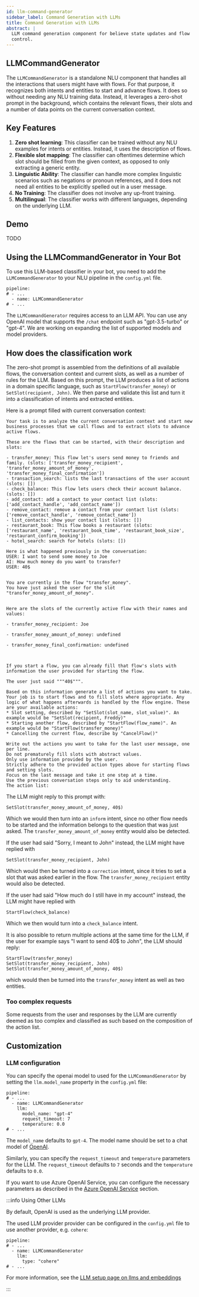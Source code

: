 ```yaml
---
id: llm-command-generator
sidebar_label: Command Generation with LLMs
title: Command Generation with LLMs
abstract: |
  LLM command generation component for believe state updates and flow
  control.
---
```



<RasaLabsLabel />

<RasaLabsBanner version="3.7.0b2" />

## LLMCommandGenerator

The `LLMCommandGenerator` is a standalone NLU component that handles all the
interactions that users might have with flows. For that purpose, it recognizes
both intents and entities to start and advance flows. It does so without needing
any NLU training data. Instead, it leverages a zero-shot prompt in the background, which
contains the relevant flows, their slots and a number of data points on the current
conversation context.

## Key Features
1. **Zero shot learning**: This classifier can be trained without any NLU examples for
    intents or entities. Instead, it uses the description of flows.
2. **Flexible slot mapping**: The classifier can oftentimes determine which slot
    should be filled from the given context, as opposed to only extracting a generic
    entity.
3. **Linguistic Ability**: The classifier can handle more complex linguistic scenarios
    such as negations or pronoun references, and it does not need all entities to be
    explicitly spelled out in a user message.
4. **No Training**: The classifier does not involve any up-front training.
5. **Multilingual**: The classifier works with different languages, depending on the
    underlying LLM.

## Demo

TODO

## Using the LLMCommandGenerator in Your Bot

To use this LLM-based  classifier in your bot, you need to add the
`LLMCommandGenerator` to your NLU pipeline in the `config.yml` file.

```yaml-rasa title="config.yml"
pipeline:
# - ...
  - name: LLMCommandGenerator
# - ...
```

The `LLMCommandGenerator` requires access to an LLM API. You can use any
OpenAI model that supports the `/chat` endpoint such as "gpt-3.5-turbo" or "gpt-4".
We are working on expanding the list of supported models and model providers.

## How does the classification work

The zero-shot prompt is assembled from the definitions of all available flows, the
conversation context and current slots, as well as a number of rules for the LLM. Based
on this prompt, the LLM produces a list of actions in a domain specific language,
such as `StartFlow(transfer_money)` or `SetSlot(recipient, John)`.
We then parse and validate this list and turn it into a classification of intents
and extracted entities.

Here is a prompt filled with current conversation context:
```
Your task is to analyze the current conversation context and start new business processes that we call flows and to extract slots to advance active flows.

These are the flows that can be started, with their description and slots:

- transfer_money: This flow let's users send money to friends and family. (slots: ['transfer_money_recipient', 'transfer_money_amount_of_money', 'transfer_money_final_confirmation'])
- transaction_search: lists the last transactions of the user account (slots: [])
- check_balance: This flow lets users check their account balance. (slots: [])
- add_contact: add a contact to your contact list (slots: ['add_contact_handle', 'add_contact_name'])
- remove_contact: remove a contact from your contact list (slots: ['remove_contact_handle', 'remove_contact_name'])
- list_contacts: show your contact list (slots: [])
- restaurant_book: This flow books a restaurant (slots: ['restaurant_name', 'restaurant_book_time', 'restaurant_book_size', 'restaurant_confirm_booking'])
- hotel_search: search for hotels (slots: [])

Here is what happened previously in the conversation:
USER: I want to send some money to Joe
AI: How much money do you want to transfer?
USER: 40$


You are currently in the flow "transfer_money".
You have just asked the user for the slot "transfer_money_amount_of_money".


Here are the slots of the currently active flow with their names and values:

- transfer_money_recipient: Joe

- transfer_money_amount_of_money: undefined

- transfer_money_final_confirmation: undefined



If you start a flow, you can already fill that flow's slots with information the user provided for starting the flow.

The user just said """40$""".

Based on this information generate a list of actions you want to take. Your job is to start flows and to fill slots where appropriate. Any logic of what happens afterwards is handled by the flow engine. These are your available actions:
* Slot setting, described by "SetSlot(slot_name, slot_value)". An example would be "SetSlot(recipient, Freddy)"
* Starting another flow, described by "StartFlow(flow_name)". An example would be "StartFlow(transfer_money)"
* Cancelling the current flow, describe by "CancelFlow()"

Write out the actions you want to take for the last user message, one per line.
Do not prematurely fill slots with abstract values.
Only use information provided by the user.
Strictly adhere to the provided action types above for starting flows and setting slots.
Focus on the last message and take it one step at a time.
Use the previous conversation steps only to aid understanding.
The action list:
```

The LLM might reply to this prompt with:
```
SetSlot(transfer_money_amount_of_money, 40$)
```
Which we would then turn into an `inform` intent, since no other flow needs to be
started and the information belongs to the question that was just asked. The
`transfer_money_amount_of_money` entity would also be detected.

If the user had said "Sorry, I meant to John" instead, the LLM might have replied with
```
SetSlot(transfer_money_recipient, John)
```
Which would then be turned into a `correction` intent, since it tries to set a slot that
was asked earlier in the flow. The `transfer_money_recipient` entity would also be
detected.

If the user had said "How much do I still have in my account" instead, the LLM might
have replied with
```
StartFlow(check_balance)
```
Which we then would turn into a `check_balance` intent.

It is also possible to return multiple actions at the same time for the LLM, if the
user for example says "I want to send 40$ to John", the LLM should reply:
```
StartFlow(transfer_money)
SetSlot(transfer_money_recipient, John)
SetSlot(transfer_money_amount_of_money, 40$)
```

which would then be turned into the `transfer_money` intent as well as two entities.

### Too complex requests

Some requests from the user and responses by the LLM are currently deemed as too complex
and classified as such based on the composition of the action list.

## Customization

### LLM configuration

You can specify the openai model to used for the `LLMCommandGenerator` by setting the
`llm.model_name` property in the `config.yml` file:

```yaml-rasa title="config.yml"
pipeline:
# - ...
  - name: LLMCommandGenerator
    llm:
      model_name: "gpt-4"
      request_timeout: 7
      temperature: 0.0
# - ...
```

The `model_name` defaults to `gpt-4`. The model name should be set 
to a chat model of [OpenAI](https://platform.openai.com/docs/guides/gpt/chat-completions-api).

Similarly, you can specify the `request_timeout` and 
`temperature` parameters for the LLM. The `request_timeout` 
defaults to `7` seconds and the `temperature` defaults to `0.0`.

If you want to use Azure OpenAI Service, you can configure the necessary
parameters as described in the
[Azure OpenAI Service](./llm-configuration.mdx#additional-configuration-for-azure-openai-service)
section.

:::info Using Other LLMs

By default, OpenAI is used as the underlying LLM provider. 

The used LLM provider provider can be configured in the
`config.yml` file to use another provider, e.g. `cohere`: 

```yaml-rasa title="config.yml"
pipeline:
# - ...
  - name: LLMCommandGenerator
    llm:
      type: "cohere"
# - ...
```

For more information, see the
[LLM setup page on llms and embeddings](./llm-configuration.mdx#other-llmsembeddings)

:::